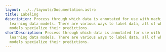 ---
layout: ../../layouts/Documentation.astro
title: Labeling
description: Process through which data is annotated for use with machine
  learning data models. There are various ways to label data, all of which help
  models specialize their predictions.
shortDescription: Process through which data is annotated for use with machine
  learning data models. There are various ways to label data, all of which help
  models specialize their predictions.
---
